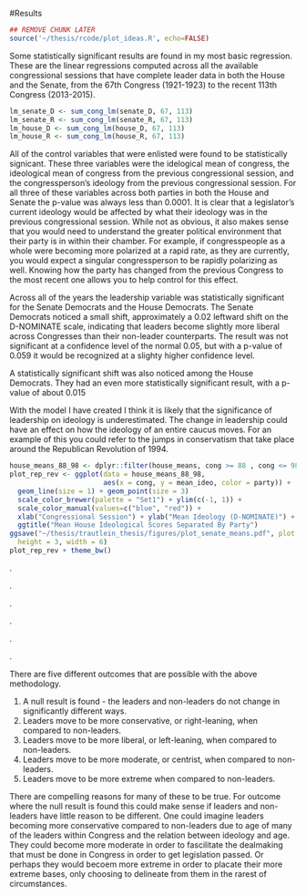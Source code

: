 #Results

```r
## REMOVE CHUNK LATER
source('~/thesis/rcode/plot_ideas.R', echo=FALSE)
```

Some statistically significant results are found in my most basic regression. These are the linear regressions computed across all the available congressional sessions that have complete leader data in both the House and the Senate, from the 67th Congress (1921-1923) to the recent 113th Congress (2013-2015). 

```r
lm_senate_D <- sum_cong_lm(senate_D, 67, 113)
lm_senate_R <- sum_cong_lm(senate_R, 67, 113)
lm_house_D <- sum_cong_lm(house_D, 67, 113)
lm_house_R <- sum_cong_lm(house_R, 67, 113)
```

\begin{table}[h]
\centering
\caption{Summary of Models Across All Years, House and Senate}
\begin{tabular}{r|rrrr}
                       & Senate Ds & Senate Rs & House Ds & House Rs \\ \hline
(Intercept)            & 0.00489   & 0.00259   & 0.01131  & 0.00405  \\
cong\_ideo\_mean       & 0.51583   & 0.61344   & 0.73047  & 0.67749  \\
last\_cong\_ideo\_mean & -0.38112  & -0.50989  & -0.57483 & -0.53415 \\
last\_ideo             & 0.87467   & 0.87061   & 0.87636  & 0.85013  \\
leaderY                & \textbf{-0.01863}  & 0.01289   & -\textbf{0.03022} & -0.00417 \\
Adjusted R-Squared     & 0.802     & 0.781     & 0.781    & 0.824    \\
N                      & 2239      & 1817      & 11380    & 9270    
\end{tabular}
\end{table}


All of the control variables that were enlisted were found to be statistically signicant. These three variables were the idelogical mean of congress, the ideological mean of congress from the previous congressional session, and the congressperson's ideology from the previous congressional session. For all three of these variables across both parties in both the House and Senate the p-value was always less than 0.0001. It is clear that a legislator's current ideology would be affected by what their ideology was in the previous congressional session. While not as obvious, it also makes sense that you would need to understand the greater political environment that their party is in within their chamber. For example, if congresspeople as a whole were becoming more polarized at a rapid rate, as they are currently, you would expect a singular congressperson to be rapidly polarizing as well. Knowing how the party has changed from the previous Congress to the most recent one allows you to help control for this effect.

Across all of the years the leadership variable was statistically significant for the Senate Democrats and the House Democrats. The Senate Democrats noticed a small shift, approximately a 0.02 leftward shift on the D-NOMINATE scale, indicating that leaders become slightly more liberal across Congresses than their non-leader counterparts. The result was not significant at a confidence level of the normal 0.05, but with a p-value of 0.059 it would be recognized at a slighty higher confidence level.

A statistically significant shift was also noticed among the House Democrats. They had an even more statistically significant result, with a p-value of about 0.015



With the model I have created I think it is likely that the significance of leadership on ideology is underestimated. The change in leadership could have an effect on how the ideology of an entire caucus moves. For an example of this you could refer to the jumps in conservatism that take place around the Republican Revolution of 1994.

```r
house_means_88_98 <- dplyr::filter(house_means, cong >= 88 , cong <= 98)
plot_rep_rev <- ggplot(data = house_means_88_98,
                       aes(x = cong, y = mean_ideo, color = party)) +
  geom_line(size = 1) + geom_point(size = 3)
  scale_color_brewer(palette = "Set1") + ylim(c(-1, 1)) +
  scale_color_manual(values=c("blue", "red")) +
  xlab("Congressional Session") + ylab("Mean Ideology (D-NOMINATE)") +
  ggtitle("Mean House Ideological Scores Separated By Party")
ggsave("~/thesis/trautlein_thesis/figures/plot_senate_means.pdf", plot = plot_senate_means,
  height = 3, width = 6)
plot_rep_rev + theme_bw()
```


.

.

.

.

.

.

There are five different outcomes that are possible with the above methodology.

  1. A null result is found - the leaders and non-leaders do not change in significantly different ways.
  2. Leaders move to be more conservative, or right-leaning, when compared to non-leaders.
  3. Leaders move to be more liberal, or left-leaning, when compared to non-leaders.
  4. Leaders move to be more moderate, or centrist, when compared to non-leaders.
  5. Leaders move to be more extreme when compared to non-leaders.
  
There are compelling reasons for many of these to be true. For outcome where the null result is found this could make sense if leaders and non-leaders have little reason to be different. One could imagine leaders becoming more conservative compared to non-leaders due to age of many of the leaders within Congress and the relation between ideology and age. They could become more moderate in order to fascilitate the dealmaking that must be done in Congress in order to get legislation passed. Or perhaps they would becoem more extreme in order to placate their more extreme bases, only choosing to delineate from them in the rarest of circumstances.